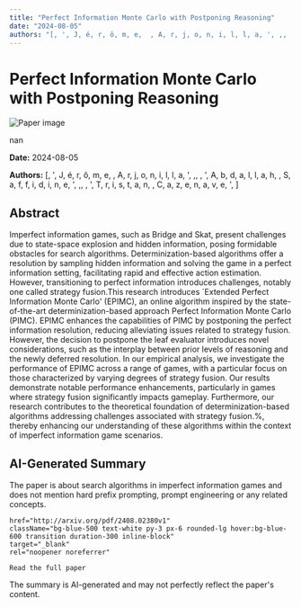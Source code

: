 ```yaml
---
title: "Perfect Information Monte Carlo with Postponing Reasoning"
date: "2024-08-05"
authors: "[, ', J, é, r, ô, m, e,  , A, r, j, o, n, i, l, l, a, ', ,,  , ', A, b, d, a, l, l, a, h,  , S, a, f, f, i, d, i, n, e, ', ,,  , ', T, r, i, s, t, a, n,  , C, a, z, e, n, a, v, e, ', ]"
---
```



<div className="bg-gray-800 text-white min-h-screen p-8">
  <h1 className="text-4xl font-bold mb-6">Perfect Information Monte Carlo with Postponing Reasoning</h1>

  <div className="mb-8">
    <Image
      src="/images/papers/Perfect Information Monte Carlo with Postponing Reasoning.png"
      alt="Paper image"
      width={800}
      height={600}
      layout="responsive"
      className="rounded-lg"
    />
    <p className="text-sm text-gray-400 mt-2">nan</p>
  </div>

  <p className="text-gray-300 mb-2"><strong>Date:</strong> 2024-08-05</p>
  <p className="text-gray-300 italic mb-6"><strong>Authors:</strong> [, ', J, é, r, ô, m, e,  , A, r, j, o, n, i, l, l, a, ', ,,  , ', A, b, d, a, l, l, a, h,  , S, a, f, f, i, d, i, n, e, ', ,,  , ', T, r, i, s, t, a, n,  , C, a, z, e, n, a, v, e, ', ]</p>

  <div className="bg-gray-700 p-6 rounded-lg mb-8">
    <h2 className="text-2xl font-semibold mb-4">Abstract</h2>
    <p>Imperfect information games, such as Bridge and Skat, present challenges due
to state-space explosion and hidden information, posing formidable obstacles
for search algorithms. Determinization-based algorithms offer a resolution by
sampling hidden information and solving the game in a perfect information
setting, facilitating rapid and effective action estimation. However,
transitioning to perfect information introduces challenges, notably one called
strategy fusion.This research introduces `Extended Perfect Information Monte
Carlo' (EPIMC), an online algorithm inspired by the state-of-the-art
determinization-based approach Perfect Information Monte Carlo (PIMC). EPIMC
enhances the capabilities of PIMC by postponing the perfect information
resolution, reducing alleviating issues related to strategy fusion. However,
the decision to postpone the leaf evaluator introduces novel considerations,
such as the interplay between prior levels of reasoning and the newly deferred
resolution. In our empirical analysis, we investigate the performance of EPIMC
across a range of games, with a particular focus on those characterized by
varying degrees of strategy fusion. Our results demonstrate notable performance
enhancements, particularly in games where strategy fusion significantly impacts
gameplay. Furthermore, our research contributes to the theoretical foundation
of determinization-based algorithms addressing challenges associated with
strategy fusion.%, thereby enhancing our understanding of these algorithms
within the context of imperfect information game scenarios.</p>
  </div>

  <div className="bg-gray-700 p-6 rounded-lg mb-8">
    <h2 className="text-2xl font-semibold mb-4">AI-Generated Summary</h2>
    <p>The paper is about search algorithms in imperfect information games and does not mention hard prefix prompting, prompt engineering or any related concepts.</p>
  </div>

  
    href="http://arxiv.org/pdf/2408.02380v1"
    className="bg-blue-500 text-white py-3 px-6 rounded-lg hover:bg-blue-600 transition duration-300 inline-block"
    target="_blank"
    rel="noopener noreferrer"
  >
    Read the full paper
  </a>

  <p className="text-sm text-gray-400 mt-8">
    The summary is AI-generated and may not perfectly reflect the paper's content.
  </p>
</div>
